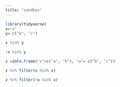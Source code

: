 ```yaml
---
title: "sandbox"
---
```


```r
library(tidyverse)
x="a" 
y= c("b", "c")

x %in% y

!x %in% y

z =data.frame("u"=c("a", "b"), "w"= c("b", "c"))

z %>% filter(u %in% x)

z %>% filter(!u %in% x)
```
